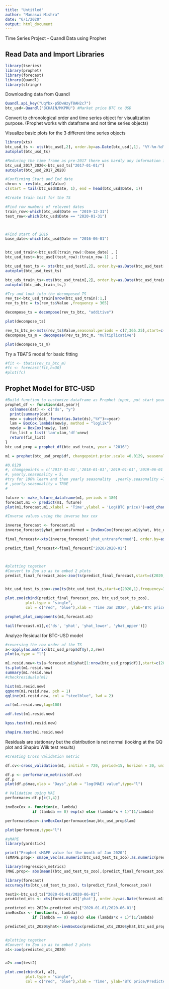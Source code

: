 ---
title: "Untitled"
author: "Manaswi Mishra"
date: "6/1/2020"
output: html_document
---
Time Series Project - Quandl Data using Prophet

## Read Data and Import Libraries

```{r} 

library(tseries)
library(prophet)
library(forecast)
library(Quandl)
library(stringr)

```
Downloading data from Quandl
``` {r}

Quandl.api_key("UqYbx-p5DwWzyT8AH2c7")
btc_usd<-Quandl("BCHAIN/MKPRU") #Market price BTC to USD

```

Convert to chronological order and time series object for visualization
purpose. (Prophet works with dataframe and not time series objects)

Visualize basic plots for the 3 different time series objects

``` {r}
library(xts)
btc_usd_ts <- xts(btc_usd[,2], order.by=as.Date(btc_usd[,1], "%Y-%m-%d"))
autoplot(btc_usd_ts)

#Reducing the time frame as pre-2017 there was hardly any information in the time series
btc_usd_2017_2020<-btc_usd_ts["2017-01-01/"]
autoplot(btc_usd_2017_2020)
```

```{r}
#Confirming Start and End date
chron <- rev(btc_usd$Value)
c(start = tail(btc_usd$Date, 1), end = head(btc_usd$Date, 1))

```

```{r}
#Create train test for the TS

#Find row numbers of relevent dates
train_row<-which(btc_usd$Date == "2019-12-31")
test_row<-which(btc_usd$Date == "2020-01-31")



#Find start of 2016
base_date<-which(btc_usd$Date == "2016-06-01")


btc_usd_train<-btc_usd[(train_row):(base_date) , ]
btc_usd_test<-btc_usd[(test_row):(train_row-1) , ]

btc_usd_test_ts <- xts(btc_usd_test[,2], order.by=as.Date(btc_usd_test[,1], "%Y-%m-%d"))
autoplot(btc_usd_test_ts)

btc_uds_train_ts<-xts(btc_usd_train[,2], order.by=as.Date(btc_usd_train[,1], "%Y-%m-%d"))
autoplot(btc_uds_train_ts,)

```
```{r}
#Try and look into the decomposed TS
rev_ts<-btc_usd_train[nrow(btc_usd_train):1,]
rev_ts_btc = ts(rev_ts$Value ,frequency = 365)

decompose_ts = decompose(rev_ts_btc, "additive")

plot(decompose_ts)

rev_ts_btc_m<-msts(rev_ts$Value,seasonal.periods = c(7,365.25),start=c(2016,182))
decompose_ts_m = decompose(rev_ts_btc_m, "multiplicative")

plot(decompose_ts_m)
```

Try a TBATS model for basic fitting
```{r}
#fit <- tbats(rev_ts_btc_m)
#fc <- forecast(fit,h=30)
#plot(fc)
```


## Prophet Model for BTC-USD

```{r}
#Build function to customize dataframe as Prophet input, put start year for the starting year of subset
prophet_df <- function(dat,year){
  colnames(dat) <- c("ds", "y")
  print(summary(dat))
  new = subset(dat, format(as.Date(ds),"%Y")>=year)
  lam = BoxCox.lambda(new$y, method = "loglik")
  new$y = BoxCox(new$y, lam)
  fin_list = list('lam'=lam,'df'=new)
  return(fin_list)
}
btc_usd_prop = prophet_df(btc_usd_train, year = "2016")


```

``` {r}
m1 = prophet(btc_usd_prop$df, changepoint.prior.scale =0.0129, seasonality.mode = "multiplicative", changepoint.range = 0.90 )

#0.0129
#, changepoints = c('2017-01-01','2018-01-01','2019-01-01','2019-06-01','2019-12-30'),changepoint.range = 1 
#, yearly.seasonality = 5,                 
#try for 100% learn and then yearly seasonality  ,yearly.seasonality =TRUE, seasonality.mode = "additive"
# ,yearly.seasonality = TRUE
#
```



``` {r}
future <- make_future_dataframe(m1, periods = 180)
forecast.m1 <- predict(m1, future)
plot(m1,forecast.m1,xlabel = 'Time',ylabel = 'Log(BTC price)')+add_changepoints_to_plot(m1)

```




```{r}

#Inverse values using the inverse box cox

inverse_forecast <- forecast.m1
inverse_forecast$yhat_untransformed = InvBoxCox(forecast.m1$yhat, btc_usd_prop$lam)

final_forecast<-xts(inverse_forecast['yhat_untransformed'], order.by=as.Date(inverse_forecast[,1], "%Y-%m-%d"))

predict_final_forecast<-final_forecast["2020/2020-01"]



#plotting together
#Convert to Zoo so as to embed 2 plots
predict_final_forecast_zoo<-zoo(ts(predict_final_forecast,start=c(2020,1),frequency=365))


btc_usd_test_ts_zoo<-zoo(ts(btc_usd_test_ts,start=c(2020,1),frequency=365))

plot.zoo(cbind(predict_final_forecast_zoo, btc_usd_test_ts_zoo), 
         plot.type = "single", 
         col = c("red", "blue"),xlab = 'Time Jan 2020', ylab='BTC price')


```


```{r}
prophet_plot_components(m1,forecast.m1)
```


```{r}
tail(forecast.m1[,c('ds', 'yhat', 'yhat_lower', 'yhat_upper')])
```


Analyze Residual for BTC-USD model

``` {r}
#reversing the row order of the TS
a<-apply(as.matrix(btc_usd_prop$df$y),2,rev)
plot(a,type = "l")

m1.resid.new<-ts(a-forecast.m1$yhat[1:nrow(btc_usd_prop$df)],start=c(2016,182), frequency = 365.25)
ts.plot(m1.resid.new)
summary(m1.resid.new)
#checkresiduals(m1)
```

``` {r}
hist(m1.resid.new)
qqnorm(m1.resid.new, pch = 1)
qqline(m1.resid.new, col = "steelblue", lwd = 2)
```
```{r}
acf(m1.resid.new,lag=100)

```

``` {r}
adf.test(m1.resid.new)
```

``` {r}
kpss.test(m1.resid.new)
```


``` {r}
shapiro.test(m1.resid.new)
```

Residuals are stationary but the distribution is not normal (looking at
the QQ plot and Shapiro Wilk test results)


```{r}
#Creating Cross Validation metric

df.cv<-cross_validation(m1, initial = 720, period=15, horizon = 30, units = 'days')

df.p <- performance_metrics(df.cv)
df.p
plot(df.p$mae,xlab = "Days",ylab = "log(MAE) value",type="l")
```

```{r}
# Validation using MAE
performace<-df.p[c(1,4)]

invBoxCox <- function(x, lambda)
    		if (lambda == 0) exp(x) else (lambda*x + 1)^(1/lambda)

performace$mae<-invBoxCox(performace$mae,btc_usd_prop$lam)

plot(performace,type="l")

```

```{r}
#sMAPE
library(yardstick)

print("Prophet sMAPE value for the month of Jan 2020")
(sMAPE.prop<- smape_vec(as.numeric(btc_usd_test_ts_zoo),as.numeric(predict_final_forecast_zoo)))

library(regression_metrics)
(MAE.prop<- abs(mean((btc_usd_test_ts_zoo),(predict_final_forecast_zoo))))

library(forecast)
accuracy(ts(btc_usd_test_ts_zoo), ts(predict_final_forecast_zoo))

```

```{r}
test2<-btc_usd_ts["2020-01-01/2020-06-01"]
predicted_xts <- xts(forecast.m1['yhat'], order.by=as.Date(forecast.m1[,1], "%Y-%m-%d"))

predicted_xts_2020<-predicted_xts["2020-01-01/2020-06-01"]
invBoxCox <- function(x, lambda)
    		if (lambda == 0) exp(x) else (lambda*x + 1)^(1/lambda)

predicted_xts_2020$yhat<-invBoxCox(predicted_xts_2020$yhat,btc_usd_prop$lam)


#plotting together
#Convert to Zoo so as to embed 2 plots
a1<-zoo(predicted_xts_2020)


a2<-zoo(test2)

plot.zoo(cbind(a1, a2), 
         plot.type = "single", 
         col = c("red", "blue"),xlab = 'Time', ylab='BTC price/Predicted Price')
```